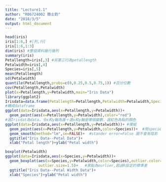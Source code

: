 ```yaml
---
title: "Lecture1.1"
author: "R06724002 簡士鈞"
date: "2018/3/5"
output: html_document
---
```


```r
head(iris)
iris[1:6,] #[列,行]
iris[1:6,1:3]
dim(iris) #整個資料幾行幾列
summary(iris)
Petallength=iris[,3] #另第三行為petallength
Petalwidth=iris[,4]
Species=iris[,5]
mean(Petallength)
sd(Petalwidth)
quantile(Petallength,probs=c(0,0.25,0.5,0.75,1)) #百分位數
cov(Petallength,Petalwidth)
plot(x=Petallength,y=Petalwidth,main="Iris Data")
library(ggplot2)
Irisdata=data.frame(Petallength=Petallength,Petalwidth=Petalwidth,Species=Species)
#轉成dataframe
ggplot(data=Irisdata,aes(x=Petallength,y=Petalwidth))+
  geom_point(aes(x=Petallength,y=Petalwidth),color="red") 
#選Irisdat為data，令x和y軸為誰＋選x和y軸是哪個變數，選紅色為點的顏色
ggplot(data=Irisdata,aes(x=Petallength,y=Petalwidth))+ #撲紙
  geom_point(aes(x=Petallength,y=Petalwidth,color=Species))+  #用species分三種顏色
  geom_smooth(method="lm",se=FALSE)+  #stander error=False 圖不會有陰影
  ggtitle("Iris Data--Petal Data")+
  xlab("Petal length")+ylab("Petal width")

boxplot(Petalwidth)
ggplot(data=Irisdata,aes(x=Species,y=Petalwidth))+
  geom_boxplot(aes(x=Species,y=Petalwidth,color=Species),outlier.color="black",
               outlier.size=1.5)+   #黑點為ourlier,超過R設定的標準差
  ggtitle("Iris Data--Petal Width Data")+
  xlab("Species")+ylab("Petal width")

```

